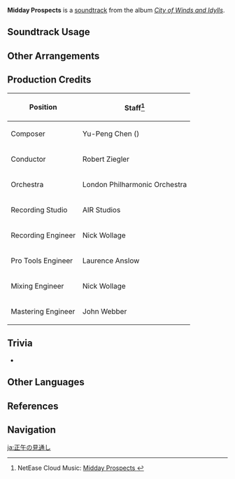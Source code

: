 {{Soundtrack Infobox
|image          = City of Winds and Idylls.png
|album          = City of Winds and Idylls
|disc           = 2
|number         = 49
|featured       = GENSHIN CONCERT 2021 "Melodies of an Endless Journey" (CD)
|featured2      =
|featured3      =
|featured_disc  = A
|featured_disc2 =
|featured_disc3 =
|youtube_id     = Bxf9M7KTMzY
|spotify_id     = 6BrXEmAsFCypIAHpNENTh0
|previous       = Forsaken Child of Ancient Times (Dvalin's Nest)
|next           = Dwelling in the Past
}}
'''Midday Prospects''' is a [[soundtrack]] from the album ''[[City of Winds and Idylls]]''.

==Soundtrack Usage==
{{Soundtrack Usage
|quest    = Where Ancient Stars Align//cutscene
}}

==Other Arrangements==
{{Files by Category Gallery|Media Using an Unreleased Arrangement of Midday Prospects Soundtrack}}

==Production Credits==
{| class="wikitable"
! Position
! Staff<ref>NetEase Cloud Music: [https://music.163.com/#/song?id=1481390661 Midday Prospects {{zh|午日的眺望}}]</ref>
|-
! Composer
| Yu-Peng Chen ({{zh|陈致逸}})
|-
! Conductor
| Robert Ziegler
|-
! Orchestra
| London Philharmonic Orchestra
|-
! Recording Studio
| AIR Studios
|-
! Recording Engineer
| Nick Wollage
|-
! Pro Tools Engineer
| Laurence Anslow
|-
! Mixing Engineer
| Nick Wollage
|-
! Mastering Engineer
| John Webber
|}

==Trivia==
* {{Transclude|Wind-Washed Mountains|LeonardLeitmotif|section=1}}

==Other Languages==
{{Other Languages
|en      = Midday Prospects
|zhs     = 午日的眺望
|zhs_rm  = Wǔrì de Tiàowàng
|zht     = 午日的眺望
|zht_rm  = Wǔrì de Tiàowàng
|zh_tl   = 
|ja      = 正午の見通し
|ja_rm   = Shougo no Mitooshi
|ja_tl   = Midday Prospects
}}

==References==
{{Reflist}}

==Navigation==
{{Soundtrack Navbox|City of Winds and Idylls}}

[[ja:正午の見通し]]